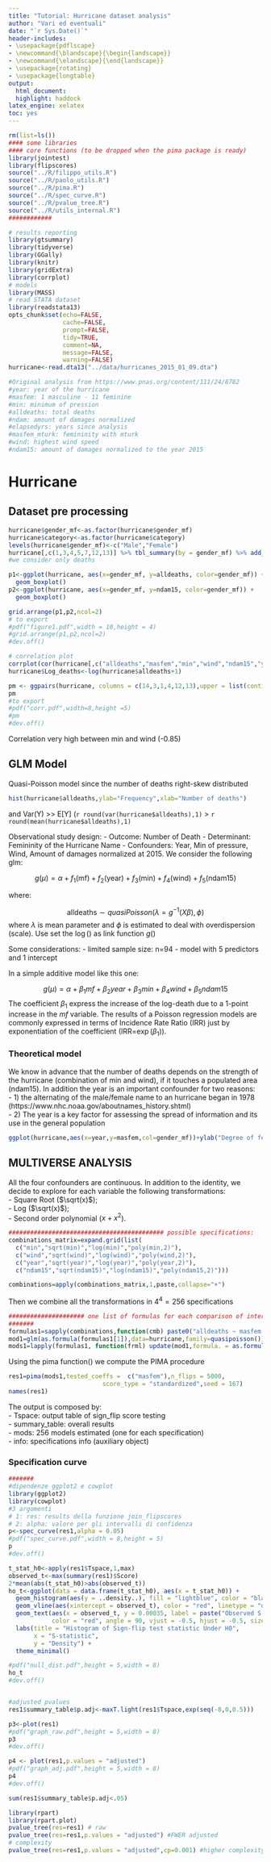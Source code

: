 ```yaml
---
title: "Tutorial: Hurricane dataset analysis"
author: "Vari ed eventuali"
date: "`r Sys.Date()`"
header-includes:
- \usepackage{pdflscape}
- \newcommand{\blandscape}{\begin{landscape}}
- \newcommand{\elandscape}{\end{landscape}}
- \usepackage{rotating}
- \usepackage{longtable}
output:
  html_document:
  highlight: haddock
latex_engine: xelatex
toc: yes
---
```

```r
rm(list=ls())
#### some libraries
#### core functions (to be dropped when the pima package is ready)
library(jointest)
library(flipscores)
source("../R/filippo_utils.R")
source("../R/paolo_utils.R")
source("../R/pima.R")
source("../R/spec_curve.R")
source("../R/pvalue_tree.R")
source("../R/utils_internal.R")
############

# results reporting
library(gtsummary)
library(tidyverse)
library(GGally)
library(knitr)
library(gridExtra)
library(corrplot)
# models 
library(MASS)
# read STATA dataset
library(readstata13)
opts_chunk$set(echo=FALSE,
               cache=FALSE,
               prompt=FALSE,
               tidy=TRUE,
               comment=NA,
               message=FALSE,
               warning=FALSE)
hurricane<-read.dta13("../data/hurricanes_2015_01_09.dta")

#Original analysis from https://www.pnas.org/content/111/24/8782  
#year: year of the hurricane
#masfem: 1 masculine - 11 feminine
#min: minimum of pression
#alldeaths: total deaths
#ndam: amount of damages normalized 
#elapsedyrs: years since analysis
#masfem_mturk: femininity with mturk
#wind: highest wind speed
#ndam15: amount of damages normalized to the year 2015
```

# Hurricane  
## Dataset pre processing

```r
hurricane$gender_mf<-as.factor(hurricane$gender_mf)
hurricane$category<-as.factor(hurricane$category)
levels(hurricane$gender_mf)<-c("Male","Female")
hurricane[,c(1,3,4,5,7,12,13)] %>% tbl_summary(by = gender_mf) %>% add_p() %>%as_gt() %>%   gt::as_latex()
#we consider only deaths

p1<-ggplot(hurricane, aes(x=gender_mf, y=alldeaths, color=gender_mf)) +
  geom_boxplot()
p2<-ggplot(hurricane, aes(x=gender_mf, y=ndam15, color=gender_mf)) +
  geom_boxplot()

grid.arrange(p1,p2,ncol=2)
# to export
#pdf("figure1.pdf",width = 10,height = 4)
#grid.arrange(p1,p2,ncol=2)
#dev.off()

# correlation plot
corrplot(cor(hurricane[,c("alldeaths","masfem","min","wind","ndam15","year")]))
hurricane$Log_deaths<-log(hurricane$alldeaths+1)

pm <- ggpairs(hurricane, columns = c(14,3,1,4,12,13),upper = list(continuous = wrap("cor", method = "spearman")))
pm
#to export
#pdf("corr.pdf",width=8,height =5)
#pm
#dev.off()
```

Correlation very high between min and wind (-0.85)

## GLM Model

Quasi-Poisson model since the number of deaths right-skew distributed  

```r
hist(hurricane$alldeaths,ylab="Frequency",xlab="Number of deaths")
```

and Var(Y) >> E[Y] (`r round(var(hurricane$alldeaths),1)` > `r round(mean(hurricane$alldeaths),1)`

Observational study design:
- Outcome: Number of Death
- Determinant: Femininity of the Hurricane Name
- Confounders: Year, Min of pressure, Wind, Amount of damages normalized at 2015. 
We consider the following glm:  

$$g(\mu)=\alpha+f_1(\mbox{mf})+f_2(\mbox{year})+f_3(\mbox{min})+f_4(\mbox{wind})+f_5(\mbox{ndam15})$$

where:  

$$\mbox{alldeaths} \sim quasiPoisson(\lambda=g^{-1}(X\beta),\phi)$$
where $\lambda$ is mean parameter and $\phi$ is estimated to deal with overdispersion (scale). Use set the $\log()$ as link function $g()$

Some considerations:
- limited sample size: n=94
- model with 5 predictors and 1 intercept

In a simple additive model like this one:

$$g(\mu)=\alpha+\beta_1 mf+ \beta_2 year+\beta_3 min+\beta_4 wind+\beta_5 ndam15$$
The coefficient $\beta_1$ express the increase of the log-death due to a 1-point increase in the $mf$ variable. The results of a Poisson regression models are commonly expressed in terms of Incidence Rate Ratio (IRR) just by exponentiation of the coefficient (IRR=$\exp(\beta_1)$).

### Theoretical model  
We know in advance that the number of deaths depends on the strength of the hurricane (combination of min and wind), if it touches a populated area (ndam15).
In addition the year is an important confounder for two reasons:  
- 1) the alternating of the male/female name to an hurricane began in 1978 (https://www.nhc.noaa.gov/aboutnames_history.shtml)   
- 2) The year is a key factor for assessing the spread of information and its use in the general population   

```r
ggplot(hurricane,aes(x=year,y=masfem,col=gender_mf))+ylab("Degree of femininity")+geom_point(size=3)+xlab("Year")+labs(col="Gender")
```


## MULTIVERSE ANALYSIS 

All the four confounders are continuous. In addition to the identity, we decide to explore for each variable the following transformations:  
- Square Root ($\sqrt(x)$);  
- Log ($\sqrt(x)$);  
- Second order polynomial ($x+x^2$).

```r
########################################### possible specifications:
combinations_matrix=expand.grid(list(
  c("min","sqrt(min)","log(min)","poly(min,2)"),
  c("wind","sqrt(wind)","log(wind)","poly(wind,2)"),
  c("year","sqrt(year)","log(year)","poly(year,2)"),
  c("ndam15","sqrt(ndam15)","log(ndam15)","poly(ndam15,2)")))

combinations=apply(combinations_matrix,1,paste,collapse="+")
```

Then we combine all the transformations in $4^4=256$ specifications
```r
##################### one list of formulas for each comparison of interest:
#######
formulas1=sapply(combinations,function(cmb) paste0("alldeaths ~ masfem +",cmb))
mod1=glm(as.formula(formulas1[1]),data=hurricane,family=quasipoisson())
mods1=lapply(formulas1, function(frml) update(mod1,formula. = as.formula(frml)))
```

Using the pima function() we compute the PIMA procedure  

```r
res1=pima(mods1,tested_coeffs =  c("masfem"),n_flips = 5000,
                          score_type = "standardized",seed = 167)
names(res1)
```

The output is composed by:  
- Tspace: output table of sign_flip score testing  
- summary_table: overall results  
- mods: 256 models estimated (one for each specification)  
- info: specifications info (auxiliary object)  


### Specification curve 
```r

#######
#dipendenze ggplot2 e cowplot
library(ggplot2)
library(cowplot)
#3 argomenti 
# 1: res: results della funzione join_flipscores
# 2: alpha: valore per gli intervalli di confidenza 
p<-spec_curve(res1,alpha = 0.05)
#pdf("spec_curve.pdf",width = 8,height = 5)
p
#dev.off()

t_stat_h0<-apply(res1$Tspace,1,max)
observed_t<-max(summary(res1)$Score)
2*mean(abs(t_stat_h0)>abs(observed_t))
ho_t<-ggplot(data = data.frame(t_stat_h0), aes(x = t_stat_h0)) +
  geom_histogram(aes(y = ..density..), fill = "lightblue", color = "black", alpha = 0.7) +
  geom_vline(aes(xintercept = observed_t), color = "red", linetype = "dashed", size = 1.2) +
  geom_text(aes(x = observed_t, y = 0.00035, label = paste("Observed S =", observed_t)),
            color = "red", angle = 90, vjust = -0.5, hjust = -0.5, size = 4) +
  labs(title = "Histogram of Sign-flip test statistic Under H0",
       x = "S-statistic",
       y = "Density") +
  theme_minimal()

#pdf("null_dist.pdf",height = 5,width = 8)
ho_t
#dev.off()


#adjusted pvalues
res1$summary_table$p.adj<-maxT.light(res1$Tspace,exp(seq(-8,0,0.5)))

p3<-plot(res1)
#pdf("graph_raw.pdf",height = 5,width = 8)
p3
#dev.off()

p4 <- plot(res1,p.values = "adjusted")
#pdf("graph_adj.pdf",height = 5,width = 8)
p4
#dev.off()

sum(res1$summary_table$p.adj<.05)

library(rpart)
library(rpart.plot)
pvalue_tree(res=res1) # raw
pvalue_tree(res=res1,p.values = "adjusted") #FWER adjusted
# complexity
pvalue_tree(res=res1,p.values = "adjusted",cp=0.001) #higher complexity
```
